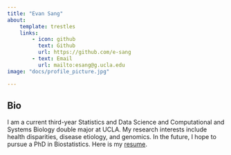```yaml
---
title: "Evan Sang"
about:
    template: trestles
    links:
        - icon: github
          text: Github
          url: https://github.com/e-sang
        - text: Email
          url: mailto:esang@g.ucla.edu
image: "docs/profile_picture.jpg"

---
```


## Bio

I am a current third-year Statistics and Data Science and Computational and Systems Biology double major at UCLA. My research interests include health disparities, disease etiology, and genomics. In the future, I hope to pursue a PhD in Biostatistics. Here is my [resume](docs/sang_resume.pdf).

